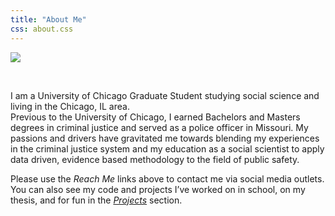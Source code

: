 ```yaml
---
title: "About Me"
css: about.css
---
```


![](images\headshot.jpg)

<br>

I am a University of Chicago Graduate Student studying social science and living in the Chicago, IL area.  
Previous to the University of Chicago, I earned Bachelors and Masters degrees in 
criminal justice and served as a police officer in Missouri.  My passions and drivers have gravitated 
me towards blending my experiences in the criminal justice system and my education 
as a social scientist to apply data driven, evidence based methodology to the field 
of public safety.  

Please use the *Reach Me* links above to contact me via social media outlets. You can also see my code and projects 
I've worked on in school, on my thesis, and for fun in the [*Projects*](projects.html) section.
